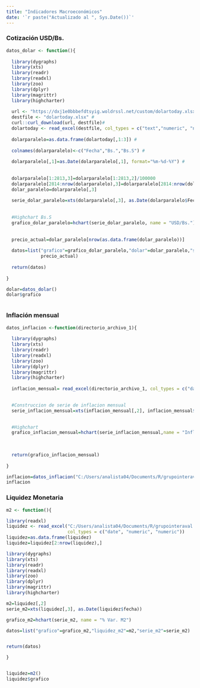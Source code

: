 ```yaml
---
title: "Indicadores Macroeconómicos"
date: '`r paste("Actualizado al ", Sys.Date())`'
---
```


### Cotización USD/Bs.

```r
datos_dolar <- function(){
  
  library(dygraphs)
  library(xts)
  library(readr)
  library(readxl)
  library(zoo)
  library(dplyr)
  library(magrittr)
  library(highcharter)
  
  url <- "https://dxj1e0bbbefdtsyig.woldrssl.net/custom/dolartoday.xlsx"#
  destfile <- "dolartoday.xlsx" #
  curl::curl_download(url, destfile)#
  dolartoday <- read_excel(destfile, col_types = c("text","numeric", "numeric", "text", "numeric","numeric"))#
  
  dolarparalelo=as.data.frame(dolartoday[,1:3]) #
  
  colnames(dolarparalelo)<-c("Fecha","Bs.","Bs.S") #
  
  dolarparalelo[,1]=as.Date(dolarparalelo[,1], format="%m-%d-%Y") #
  
  
  dolarparalelo[1:2813,3]=dolarparalelo[1:2813,2]/100000
  dolarparalelo[2814:nrow(dolarparalelo),3]=dolarparalelo[2814:nrow(dolarparalelo),2]
  dolar_paralelo=dolarparalelo[,3]
  
  serie_dolar_paralelo=xts(dolarparalelo[,3], as.Date(dolarparalelo$Fecha))
  
  
  #Highchart Bs.S
  grafico_dolar_paralelo=hchart(serie_dolar_paralelo, name = "USD/Bs.")
  
  
  precio_actual=dolar_paralelo[nrow(as.data.frame(dolar_paralelo))]
  
  datos=list("grafico"=grafico_dolar_paralelo,"dolar"=dolar_paralelo,"serie"=serie_dolar_paralelo, 
             precio_actual)
  
  return(datos)
  
}

dolar=datos_dolar()
dolar$grafico



```

### Inflación mensual

```r
datos_inflacion <-function(directorio_archivo_1){
  
  library(dygraphs)
  library(xts)
  library(readr)
  library(readxl)
  library(zoo)
  library(dplyr)
  library(magrittr)
  library(highcharter)
  
  inflacion_mensual= read_excel(directorio_archivo_1, col_types = c("date", "numeric"))

  
  #Construccion de serie de inflacion mensual
  serie_inflacion_mensual=xts(inflacion_mensual[,2], inflacion_mensual$Fecha)
  

  #Highchart 
  grafico_inflacion_mensual=hchart(serie_inflacion_mensual,name = "Inflación %")
  
  
  
  return(grafico_inflacion_mensual)
  
}

inflacion=datos_inflacion("C:/Users/analista04/Documents/R/grupointeraval.github.io//3_inflacion_mensual.xlsx")
inflacion
```

### Liquidez Monetaria

```r
m2 <- function(){

library(readxl)
liquidez <- read_excel("C:/Users/analista04/Documents/R/grupointeraval.github.io//liquidez.xlsx", 
                       col_types = c("date", "numeric", "numeric")) 
liquidez=as.data.frame(liquidez)
liquidez=liquidez[2:nrow(liquidez),]

library(dygraphs)
library(xts)
library(readr)
library(readxl)
library(zoo)
library(dplyr)
library(magrittr)
library(highcharter)

m2=liquidez[,2]
serie_m2=xts(liquidez[,3], as.Date(liquidez$fecha))

grafico_m2=hchart(serie_m2, name = "% Var. M2")

datos=list("grafico"=grafico_m2,"liquidez_m2"=m2,"serie_m2"=serie_m2)


return(datos)

}


liquidez=m2()
liquidez$grafico

```

